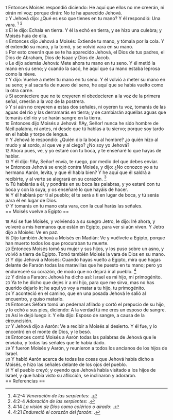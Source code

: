 {{anchor|1}} <small>1</small> Entonces Moisés respondió diciendo: He aquí que ellos no me creerán, ni oirán mi voz; porque dirán: No te ha aparecido Jehová.<br>
{{anchor|2}} <small>2</small> Y Jehová dijo: ¿Qué es eso que tienes en tu mano? Y él respondió: Una vara. <ref>4:2-4 ''Veneración de las serpientes'': {{lib|LU|88|1|5}}.</ref> <ref>4:2-4 ''Adoración de las serpientes'': {{lib|LU|85|3|3}}.</ref><br>
{{anchor|3}} <small>3</small> El le dijo: Echala en tierra. Y él la echó en tierra, y se hizo una culebra; y Moisés huía de ella.<br>
{{anchor|4}} <small>4</small> Entonces dijo Jehová a Moisés: Extiende tu mano, y tómala por la cola. Y él extendió su mano, y la tomó, y se volvió vara en su mano.<br>
{{anchor|5}} <small>5</small> Por esto creerán que se te ha aparecido Jehová, el Dios de tus padres, el Dios de Abraham, Dios de Isaac y Dios de Jacob.<br>
{{anchor|6}} <small>6</small> Le dijo además Jehová: Mete ahora tu mano en tu seno. Y él metió la mano en su seno; y cuando la sacó, he aquí que su mano estaba leprosa como la nieve.<br>
{{anchor|7}} <small>7</small> Y dijo: Vuelve a meter tu mano en tu seno. Y él volvió a meter su mano en su seno; y al sacarla de nuevo del seno, he aquí que se había vuelto como la otra carne.<br>
{{anchor|8}} <small>8</small> Si aconteciere que no te creyeren ni obedecieren a la voz de la primera señal, creerán a la voz de la postrera.<br>
{{anchor|9}} <small>9</small> Y si aún no creyeren a estas dos señales, ni oyeren tu voz, tomarás de las aguas del río y las derramarás en tierra; y se cambiarán aquellas aguas que tomarás del río y se harán sangre en la tierra.<br>
{{anchor|10}} <small>10</small> Entonces dijo Moisés a Jehová: !!Ay, Señor! nunca he sido hombre de fácil palabra, ni antes, ni desde que tú hablas a tu siervo; porque soy tardo en el habla y torpe de lengua.<br>
{{anchor|11}} <small>11</small> Y Jehová le respondió: ¿Quién dio la boca al hombre? ¿o quién hizo al mudo y al sordo, al que ve y al ciego? ¿No soy yo Jehová?<br>
{{anchor|12}} <small>12</small> Ahora pues, ve, y yo estaré con tu boca, y te enseñaré lo que hayas de hablar.<br>
{{anchor|13}} <small>13</small> Y él dijo: !!Ay, Señor! envía, te ruego, por medio del que debes enviar.<br>
{{anchor|14}} <small>14</small> Entonces Jehová se enojó contra Moisés, y dijo: ¿No conozco yo a tu hermano Aarón, levita, y que él habla bien? Y he aquí que él saldrá a recibirte, y al verte se alegrará en su corazón. <ref>4:14 ''La visión de Dios como colérico o airado'': {{lib|LU|4|3|2}}.</ref><br>
{{anchor|15}} <small>15</small> Tú hablarás a él, y pondrás en su boca las palabras, y yo estaré con tu boca y con la suya, y os enseñaré lo que hayáis de hacer.<br>
{{anchor|16}} <small>16</small> Y él hablará por ti al pueblo; él te será a ti en lugar de boca, y tú serás para él en lugar de Dios.<br>
{{anchor|17}} <small>17</small> Y tomarás en tu mano esta vara, con la cual harás las señales.<br>
== Moisés vuelve a Egipto ==

{{anchor|18}} <small>18</small> Así se fue Moisés, y volviendo a su suegro Jetro, le dijo: Iré ahora, y volveré a mis hermanos que están en Egipto, para ver si aún viven. Y Jetro dijo a Moisés: Ve en paz.<br>
{{anchor|19}} <small>19</small> Dijo también Jehová a Moisés en Madián: Ve y vuélvete a Egipto, porque han muerto todos los que procuraban tu muerte.<br>
{{anchor|20}} <small>20</small> Entonces Moisés tomó su mujer y sus hijos, y los puso sobre un asno, y volvió a tierra de Egipto. Tomó también Moisés la vara de Dios en su mano.<br>
{{anchor|21}} <small>21</small> Y dijo Jehová a Moisés: Cuando hayas vuelto a Egipto, mira que hagas delante de Faraón todas las maravillas que he puesto en tu mano; pero yo endureceré su corazón, de modo que no dejará ir al pueblo. <ref>4:21 ''Endureció el corazón del faraón'': {{lib|LU|156|5|4}}.</ref><br>
{{anchor|22}} <small>22</small> Y dirás a Faraón: Jehová ha dicho así: Israel es mi hijo, mi primogénito.<br>
{{anchor|23}} <small>23</small> Ya te he dicho que dejes ir a mi hijo, para que me sirva, mas no has querido dejarlo ir; he aquí yo voy a matar a tu hijo, tu primogénito.<br>
{{anchor|24}} <small>24</small> Y aconteció en el camino, que en una posada Jehová le salió al encuentro, y quiso matarlo.<br>
{{anchor|25}} <small>25</small> Entonces Séfora tomó un pedernal afilado y cortó el prepucio de su hijo, y lo echó a sus pies, diciendo: A la verdad tú me eres un esposo de sangre.<br>
{{anchor|26}} <small>26</small> Así le dejó luego ir. Y ella dijo: Esposo de sangre, a causa de la circuncisión.<br>
{{anchor|27}} <small>27</small> Y Jehová dijo a Aarón: Ve a recibir a Moisés al desierto. Y él fue, y lo encontró en el monte de Dios, y le besó.<br>
{{anchor|28}} <small>28</small> Entonces contó Moisés a Aarón todas las palabras de Jehová que le enviaba, y todas las señales que le había dado.<br>
{{anchor|29}} <small>29</small> Y fueron Moisés y Aarón, y reunieron a todos los ancianos de los hijos de Israel.<br>
{{anchor|30}} <small>30</small> Y habló Aarón acerca de todas las cosas que Jehová había dicho a Moisés, e hizo las señales delante de los ojos del pueblo.<br>
{{anchor|31}} <small>31</small> Y el pueblo creyó; y oyendo que Jehová había visitado a los hijos de Israel, y que había visto su aflicción, se inclinaron y adoraron.<br>
== Referencias ==

<references />

